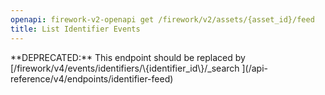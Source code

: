 ```yaml
---
openapi: firework-v2-openapi get /firework/v2/assets/{asset_id}/feed
title: List Identifier Events
---
```


<Warning>
**DEPRECATED:** This endpoint should be replaced by
[/firework/v4/events/identifiers/\{identifier_id\}/_search <Icon icon="code" size={16} />](/api-reference/v4/endpoints/identifier-feed)
</Warning>
